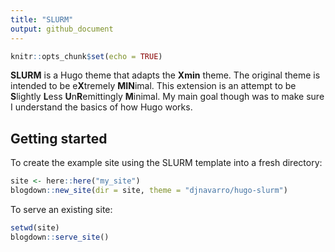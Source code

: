 ```yaml
---
title: "SLURM"
output: github_document
---
```


```r
knitr::opts_chunk$set(echo = TRUE)
```

**SLURM** is a Hugo theme that adapts the **Xmin** theme. The original theme is intended to be e**X**tremely **MIN**imal. This extension is an attempt to be **S**lightly **L**ess **U**n**R**emittingly **M**inimal. My main goal though was to make sure I understand the basics of how Hugo works. 

## Getting started

To create the example site using the SLURM template into a fresh directory:

```r
site <- here::here("my_site")
blogdown::new_site(dir = site, theme = "djnavarro/hugo-slurm") 
```

To serve an existing site:

```r
setwd(site)
blogdown::serve_site()
```






